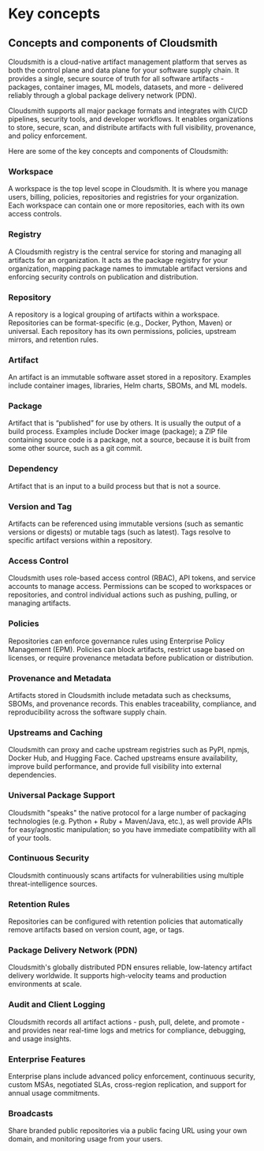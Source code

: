 # Key concepts

## Concepts and components of Cloudsmith

Cloudsmith is a cloud-native artifact management platform that serves as both the control plane and data plane for your software supply chain. It provides a single, secure source of truth for all software artifacts - packages, container images, ML models, datasets, and more - delivered reliably through a global package delivery network (PDN).

Cloudsmith supports all major package formats and integrates with CI/CD pipelines, security tools, and developer workflows. It enables organizations to store, secure, scan, and distribute artifacts with full visibility, provenance, and policy enforcement.

Here are some of the key concepts and components of Cloudsmith: 

### Workspace

A workspace is the top level scope in Cloudsmith. It is where you manage users, billing, policies, repositories and registries for your organization. Each workspace can contain one or more repositories, each with its own access controls. 

### Registry

A Cloudsmith registry is the central service for storing and managing all artifacts for an organization. It acts as the package registry for your organization, mapping package names to immutable artifact versions and enforcing security controls on publication and distribution.

### Repository

A repository is a logical grouping of artifacts within a workspace. Repositories can be format-specific (e.g., Docker, Python, Maven) or universal. Each repository has its own permissions, policies, upstream mirrors, and retention rules. 

### Artifact

An artifact is an immutable software asset stored in a repository. Examples include container images, libraries, Helm charts, SBOMs, and ML models. 

### Package

Artifact that is “published” for use by others. It is usually the output of a build process. Examples include Docker image (package); a ZIP file containing source code is a package, not a source, because it is built from some other source, such as a git commit.

### Dependency 

Artifact that is an input to a build process but that is not a source. 

### Version and Tag

Artifacts can be referenced using immutable versions (such as semantic versions or digests) or mutable tags (such as latest). Tags resolve to specific artifact versions within a repository.

### Access Control

Cloudsmith uses role-based access control (RBAC), API tokens, and service accounts to manage access. Permissions can be scoped to workspaces or repositories, and control individual actions such as pushing, pulling, or managing artifacts.

### Policies

Repositories can enforce governance rules using Enterprise Policy Management (EPM). Policies can block artifacts, restrict usage based on licenses, or require provenance metadata before publication or distribution.

### Provenance and Metadata

Artifacts stored in Cloudsmith include metadata such as checksums, SBOMs, and provenance records. This enables traceability, compliance, and reproducibility across the software supply chain.

### Upstreams and Caching

Cloudsmith can proxy and cache upstream registries such as PyPI, npmjs, Docker Hub, and Hugging Face. Cached upstreams ensure availability, improve build performance, and provide full visibility into external dependencies.

### Universal Package Support

Cloudsmith "speaks" the native protocol for a large number of packaging technologies (e.g. Python \+ Ruby \+ Maven/Java, etc.), as well provide APIs for easy/agnostic manipulation; so you have immediate compatibility with all of your tools.

### Continuous Security

Cloudsmith continuously scans artifacts for vulnerabilities using multiple threat-intelligence sources. 

### Retention Rules

Repositories can be configured with retention policies that automatically remove artifacts based on version count, age, or tags.

### Package Delivery Network (PDN)

Cloudsmith's globally distributed PDN ensures reliable, low-latency artifact delivery worldwide. It supports high-velocity teams and production environments at scale.

### Audit and Client Logging

Cloudsmith records all artifact actions \- push, pull, delete, and promote \- and provides near real-time logs and metrics for compliance, debugging, and usage insights.

### Enterprise Features

Enterprise plans include advanced policy enforcement, continuous security, custom MSAs, negotiated SLAs, cross-region replication, and support for annual usage commitments.

### Broadcasts

Share branded public repositories via a public facing URL using your own domain, and monitoring usage from your users.